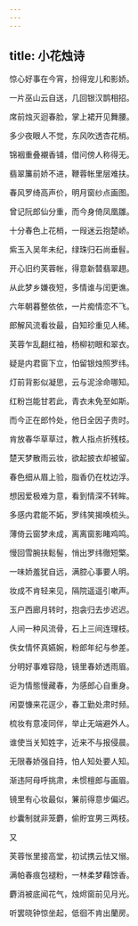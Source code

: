 ```yaml
---
---
---
```

title: 小花烛诗
---



惊心好事在今宵，扮得宠儿和影娇。

一片巫山云自送，几回银汉鹊相招。

席前烛灭迴春脸，掌上裙开见舞腰。

多少夜眼人不觉，东风吹透杏花梢。

锦裀重叠襯香铺，借问傍人称得无。

翡翠簾前娇不进，鞭蓉帐里层难扶。

春风罗绮高声价，明月窗纱点画图。

曾记阮郎仙分重，而今身倚凤凰雛。

十分春色上花梢，一叚迷云抱楚峤。

紫玉入吴年未纪，绿珠归石尚垂髫。

开心旧约芙蓉帐，得意新㬱翡翠趐。

从此梦乡嫌夜短，多情谁与闰更谯。

六年朝暮整依依，一片痴情恋不飞。

郎解风流看妆最，自知珍重见人稀。

芙蓉乍乱翻红袖，杨柳初眼和翠衣。

疑是内君窗下立，怕留银烛照罗纬。

灯前背影似凝思，云与泥涂命哪知。

红粉岂能甘若此，青衣未免至如斯。

而今正在郎忴处，他日全因子贵时。

肯放春华草草过，教人指点折残枝。

楚天梦散雨云妆，欲起披衣却被留。

春色细从眉上验，脂香仍在枕边浮。

想因爱极难为意，看到情深不转眸。

多感内君能不妬，罗纬笑揭唤梳头。

薄倚云窗梦未成，离离窗影睹鸡鸣。

慢回雪腕扶鬆髻，悄出罗纬徹短檠。

一味娇羞犹自远，满腔心事要人明。

妆成不肯轻来见，隔院遥遥引嗽声。

玉户西廊月转时，抱衾归去步迟迟。

人间一种风流骨，石上三间连理枝。

佚女情怀真嬿婉，粉郎年纪与参差。

分明好事难容隐，镜里春娇透雨眉。

讵为情態慢藏春，为感郎心自重身。

闲耍慷来花逕少，春工勤处肃时频。

梳妆有意凌同伴，举止无端避外人。

谁使当关知姓字，近来不与报侵晨。

无限春娇强自持，怕人知处要人知。

渐违阿母呼挑肃，未惯檀郎与画眉。

镜里有心妆最似，䈴前得意步偏迟。

纱囊制就非笼麝，偷貯宜男三两枝。

又

芙蓉怅里接高堂，初试携云怯又愵。

满帕春痕包褪粉，一林柔梦藉馀香。

麝消被底闻花气，烛烬窗前见月光。

听罢晓钟惊坐起，低徊不肯出蘭房。